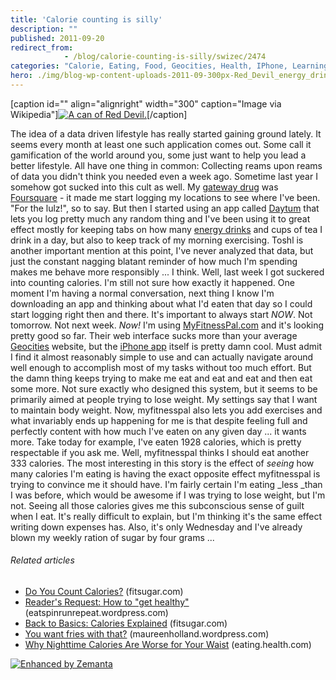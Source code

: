 ```yaml
---
title: 'Calorie counting is silly'
description: ""
published: 2011-09-20
redirect_from: 
            - /blog/calorie-counting-is-silly/swizec/2474
categories: "Calorie, Eating, Food, Geocities, Health, IPhone, Learning, Personal, Weight loss"
hero: ./img/blog-wp-content-uploads-2011-09-300px-Red_Devil_energy_drink1.jpg
---
```

\[caption id=&quot;&quot; align=&quot;alignright&quot; width=&quot;300&quot; caption=&quot;Image via Wikipedia&quot;][![A can of Red Devil.](./img/blog-wp-content-uploads-2011-09-300px-Red_Devil_energy_drink1.jpg "A can of Red Devil.")](http://commons.wikipedia.org/wiki/File:Red_Devil_energy_drink.jpg)\[/caption]

The idea of a data driven lifestyle has really started gaining ground lately. It seems every month at least one such application comes out. Some call it gamification of the world around you, some just want to help you lead a better lifestyle. All have one thing in common: Collecting reams upon reams of data you didn&#x27;t think you needed even a week ago. Sometime last year I somehow got sucked into this cult as well. My [gateway drug](http://en.wikipedia.org/wiki/Gateway_drug_theory "Gateway drug theory") was [Foursquare](http://www.foursquare.com/ "Foursquare") - it made me start logging my locations to see where I&#x27;ve been. &quot;For the lulz!&quot;, so to say. But then I started using an app called [Daytum](http://www.daytum.com/ "Daytum") that lets you log pretty much any random thing and I&#x27;ve been using it to great effect mostly for keeping tabs on how many [energy drinks](http://en.wikipedia.org/wiki/Energy_drink "Energy drink") and cups of tea I drink in a day, but also to keep track of my morning exercising. Toshl is another important mention at this point, I&#x27;ve never analyzed that data, but just the constant nagging blatant reminder of how much I&#x27;m spending makes me behave more responsibly ... I think. Well, last week I got suckered into counting calories. I&#x27;m still not sure how exactly it happened. One moment I&#x27;m having a normal conversation, next thing I know I&#x27;m downloading an app and thinking about what I&#x27;d eaten that day so I could start logging right then and there. It&#x27;s important to always start _NOW_. Not tomorrow. Not next week. _Now!_ I&#x27;m using [MyFitnessPal.com](http://www.myfitnesspal.com/) and it&#x27;s looking pretty good so far. Their web interface sucks more than your average [Geocities](http://www.geocities.co.jp/ "GeoCities") website, but the [iPhone app](http://en.wikipedia.org/wiki/IPhone "IPhone") itself is pretty damn cool. Must admit I find it almost reasonably simple to use and can actually navigate around well enough to accomplish most of my tasks without too much effort. But the damn thing keeps trying to make me eat and eat and eat and then eat some more. Not sure exactly who designed this system, but it seems to be primarily aimed at people trying to lose weight. My settings say that I want to maintain body weight. Now, myfitnesspal also lets you add exercises and what invariably ends up happening for me is that despite feeling full and perfectly content with how much I&#x27;ve eaten on any given day ... it wants more. Take today for example, I&#x27;ve eaten 1928 calories, which is pretty respectable if you ask me. Well, myfitnesspal thinks I should eat another 333 calories. The most interesting in this story is the effect of _seeing_ how many calories I&#x27;m eating is having the exact opposite effect myfitnesspal is trying to convince me it should have. I&#x27;m fairly certain I&#x27;m eating _less _than I was before, which would be awesome if I was trying to lose weight, but I&#x27;m not. Seeing all those calories gives me this subconscious sense of guilt when I eat. It&#x27;s really difficult to explain, but I&#x27;m thinking it&#x27;s the same effect writing down expenses has. Also, it&#x27;s only Wednesday and I&#x27;ve already blown my weekly ration of sugar by four grams ...

###### Related articles

- [Do You Count Calories?](http://www.fitsugar.com/5848166) (fitsugar.com)
- [Reader&#x27;s Request: How to &quot;get healthy&quot;](http://eatspinrunrepeat.wordpress.com/2011/09/20/readers-request-how-to-get-healthy/) (eatspinrunrepeat.wordpress.com)
- [Back to Basics: Calories Explained](http://www.fitsugar.com/2498686) (fitsugar.com)
- [You want fries with that?](http://maureenholland.wordpress.com/2011/09/20/you-want-fries-with-that/) (maureenholland.wordpress.com)
- [Why Nighttime Calories Are Worse for Your Waist](http://eating.health.com/2011/09/19/nighttime-eating-weight-gain/) (eating.health.com)

[![Enhanced by Zemanta](http://img.zemanta.com/zemified_e.png?x-id=992632bd-807f-4c20-8ac5-5ba918070413)](http://www.zemanta.com/ "Enhanced by Zemanta")